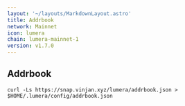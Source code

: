 ```yaml
---
layout: '~/layouts/MarkdownLayout.astro'
title: Addrbook
network: Mainnet
icon: lumera
chain: lumera-mainnet-1
version: v1.7.0
---
```

## Addrbook

```
curl -Ls https://snap.vinjan.xyz/lumera/addrbook.json > $HOME/.lumera/config/addrbook.json
```
